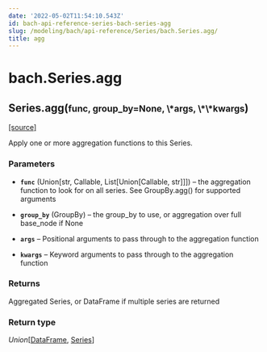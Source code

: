 ```yaml
---
date: '2022-05-02T11:54:10.543Z'
id: bach-api-reference-series-bach-series-agg
slug: /modeling/bach/api-reference/Series/bach.Series.agg/
title: agg
---
```


# bach.Series.agg

<div class="method">

<h2 class="signature-method"><span class="additional-name">Series.</span><span class="name">agg(</span><small class="parameter-list"><span class="parameter" id="func">func</span>, <span class="parameter" id="group_by">group_by=None</span>, <span class="parameter" id="*">\*args</span>, <span class="parameter" id="**">\*\*kwargs</span></small>)</h2>


&#8203;<span class="view-source">[[source]](https://github.com/objectiv/objectiv-analytics/blob/main/bach/bach/series/series.py)</span>

<div class="content">

Apply one or more aggregation functions to this Series.


### Parameters

* **`func`** (Union[str, Callable, List[Union[Callable, str]]]) – the aggregation function to look for on all series.
See GroupBy.agg() for supported arguments

* **`group_by`** (GroupBy) – the group_by to use, or aggregation over full base_node if None

* **`args`** – Positional arguments to pass through to the aggregation function

* **`kwargs`** – Keyword arguments to pass through to the aggregation function



### Returns

Aggregated Series, or DataFrame if multiple series are returned



### Return type

*Union*[[DataFrame](/docs/modeling/bach/api-reference/DataFrame/bach.DataFrame/#bach.DataFrame), [Series](/docs/modeling/bach/api-reference/Series/bach.Series/#bach.Series)]



</div>

</div>

